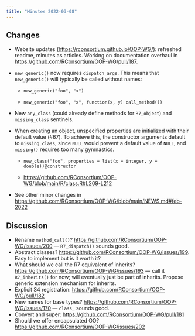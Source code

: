 ```yaml
---
title: "Minutes 2022-03-08"
---
```


## Changes

-   Website updates (<https://rconsortium.github.io/OOP-WG/>): refreshed readme, minutes as articles.
    Working on documentation overhaul in <https://github.com/RConsortium/OOP-WG/pull/187>.

-   `new_generic()` now requires `dispatch_args`.
    This means that `new_generic()` will typically be called without names:

    -   `new_generic("foo", "x")`

    -   `new_generic("foo", "x", function(x, y) call_method())`

-   New `any_class` (could already define methods for `R7_object`) and `missing_class` sentinels.

-   When creating an object, unspecified properties are initialized with their default value (#67).
    To achieve this, the constructor arguments default to `missing_class`, since `NULL` would prevent a default value of `NULL`, and `missing()` requires too many gymnastics.

    -   `new_class("foo", properties = list(x = integer, y = double))@constructor`

    -   <https://github.com/RConsortium/OOP-WG/blob/main/R/class.R#L209-L212>

-   See other minor changes in\
    <https://github.com/RConsortium/OOP-WG/blob/main/NEWS.md#feb-2022>

## Discussion

-   Rename `method_call()`? <https://github.com/RConsortium/OOP-WG/issues/200> --- `R7_dispatch()` sounds good.
-   Abstract classes? <https://github.com/RConsortium/OOP-WG/issues/199>. Easy to implement but is it worth it?
-   What should we call the R7 equivalent of inherits? <https://github.com/RConsortium/OOP-WG/issues/193> --- call it `R7_inherits()` for now; will eventually just be part of inherits. Propose generic extension mechanism for inherits.
-   Explicit S4 registration: <https://github.com/RConsortium/OOP-WG/pull/182>
-   New names for base types? <https://github.com/RConsortium/OOP-WG/issues/170> --- `class_` sounds good.
-   Convert and super: <https://github.com/RConsortium/OOP-WG/pull/181>
-   Should we offer encapsulated OO? <https://github.com/RConsortium/OOP-WG/issues/202>
